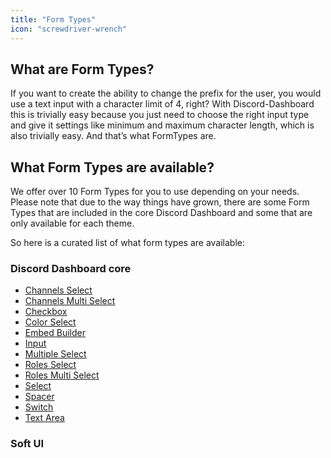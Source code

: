 ```yaml
---
title: "Form Types"
icon: "screwdriver-wrench"
---
```


## What are Form Types?

If you want to create the ability to change the prefix for the user, you would use a text input with a character limit of 4, right? With Discord-Dashboard this is trivially easy because you just need to choose the right input type and give it settings like minimum and maximum character length, which is also trivially easy. And that’s what FormTypes are.

## What Form Types are available?

We offer over 10 Form Types for you to use depending on your needs. Please note that due to the way things have grown, there are some Form Types that are included in the core Discord Dashboard and some that are only available for each theme.

So here is a curated list of what form types are available:

### Discord Dashboard core

- [Channels Select](/dashboard/docs/formtypes/channels-select.mdx)
- [Channels Multi Select](/dashboard/docs/formtypes/channels-multi-select.mdx)
- [Checkbox](/dashboard/docs/formtypes/checkbox.mdx)
- [Color Select](/dashboard/docs/formtypes/color-select.mdx)
- [Embed Builder](/dashboard/docs/formtypes/embed-builder.mdx)
- [Input](/dashboard/docs/formtypes/input.mdx)
- [Multiple Select](/dashboard/docs/formtypes/multiple-select.mdx)
- [Roles Select](/dashboard/docs/formtypes/roles-select.mdx)
- [Roles Multi Select](/dashboard/docs/formtypes/roles-multi-select.mdx)
- [Select](/dashboard/docs/formtypes/select)
- [Spacer](/dashboard/docs/formtypes/spacer)
- [Switch](/dashboard/docs/formtypes/switch)
- [Text Area](/dashboard/docs/formtypes/text-area)

### Soft UI
